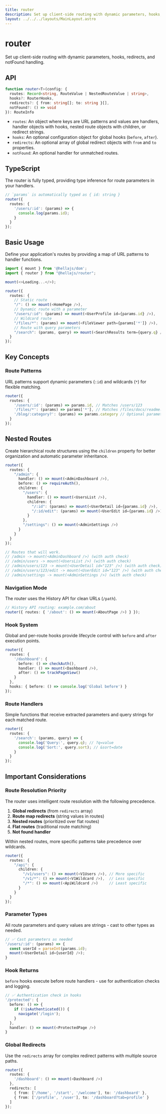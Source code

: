 ```yaml
---
title: router
description: Set up client-side routing with dynamic parameters, hooks, redirects, and notFound handling.
layout: ../../../layouts/MainLayout.astro
---
```


# router

Set up client-side routing with dynamic parameters, hooks, redirects, and notFound handling.

## API

```typescript
function router<T>(config: {
  routes: Record<string, RouteValue | NestedRouteValue | string>,
  hooks?: RouterHooks,
  redirects?: { from: string[]; to: string }[],
  notFound?: () => void
}): RouteInfo
```
- `routes`: An object where keys are URL patterns and values are handlers, handler objects with hooks, nested route objects with children, or redirect strings.
- `hooks`: An optional configuration object for global hooks (`before`, `after`).
- `redirects`: An optional array of global redirect objects with `from` and `to` properties.
- `notFound`: An optional handler for unmatched routes.

## TypeScript

The router is fully typed, providing type inference for route parameters in your handlers.

```typescript
// `params` is automatically typed as { id: string }
router({
  routes: {
    '/users/:id': (params) => {
      console.log(params.id);
    }
  }
});
```

## Basic Usage

Define your application's routes by providing a map of URL patterns to handler functions.

```typescript
import { mount } from '@hellajs/dom';
import { router } from "@hellajs/router";

mount(<>Loading...</>);

router({
  routes: {
    // Static route
    "/": () => mount(<HomePage />),
    // Dynamic route with a parameter
    "/users/:id": (params) => mount(<UserProfile id={params.id} />),
    // Wildcard route
    "/files/*": (params) => mount(<FileViewer path={params['*']} />),
    // Route with query parameters
    "/search": (params, query) => mount(<SearchResults term={query.q} />),
  }
});
```

## Key Concepts


### Route Patterns

URL patterns support dynamic parameters (`:id`) and wildcards (`*`) for flexible matching.

```typescript
router({
  routes: {
    '/users/:id': (params) => params.id, // Matches /users/123
    '/files/*': (params) => params['*'], // Matches /files/docs/readme.txt
    '/blog/:category?': (params) => params.category // Optional parameter
  }
});
```


## Nested Routes

Create hierarchical route structures using the `children` property for better organization and automatic parameter inheritance.

```typescript
router({
  routes: {
    "/admin": {
      handler: () => mount(<AdminDashboard />),
      before: () => requireAuth(),
      children: {
        "/users": {
          handler: () => mount(<UsersList />),
          children: {
            "/:id": (params) => mount(<UserDetail id={params.id} />),
            "/:id/edit": (params) => mount(<UserEdit id={params.id} />)
          }
        },
        "/settings": () => mount(<AdminSettings />)
      }
    }
  }
});

// Routes that will work.
// /admin -> mount(<AdminDashboard />) (with auth check)
// /admin/users -> mount(<UsersList />) (with auth check)  
// /admin/users/123 -> mount(<UserDetail id="123" />) (with auth check)
// /admin/users/123/edit -> mount(<UserEdit id="123" />) (with auth check)
// /admin/settings -> mount(<AdminSettings />) (with auth check)
```

### Navigation Mode

The router uses the History API for clean URLs (`/path`).

```typescript
// History API routing: example.com/about  
router({ routes: { '/about': () => mount(<AboutPage />) } });
```

### Hook System

Global and per-route hooks provide lifecycle control with `before` and `after` execution points.

```typescript
router({
  routes: {
    '/dashboard': {
      before: () => checkAuth(),
      handler: () => mount(<Dashboard />),
      after: () => trackPageView()
    }
  },
  hooks: { before: () => console.log('Global before') }
});
```

### Route Handlers

Simple functions that receive extracted parameters and query strings for each matched route.

```typescript
router({
  routes: {
    '/search': (params, query) => {
      console.log('Query:', query.q); // ?q=value
      console.log('Sort:', query.sort); // &sort=date
    }
  }
});
```

## Important Considerations

### Route Resolution Priority

The router uses intelligent route resolution with the following precedence.

1. **Global redirects** (from `redirects` array)
2. **Route map redirects** (string values in routes)
3. **Nested routes** (prioritized over flat routes)
4. **Flat routes** (traditional route matching)
5. **Not found handler**

Within nested routes, more specific patterns take precedence over wildcards.

```typescript
router({
  routes: {
    "/api": {
      children: {
        "/v1/users": () => mount(<V1Users />), // More specific
        "/v1/*": () => mount(<V1Wildcard />),  // Less specific
        "/*": () => mount(<ApiWildcard />)     // Least specific
      }
    }
  }
});
```

### Parameter Types

All route parameters and query values are strings - cast to other types as needed.

```typescript
// ✅ Cast parameters as needed
'/users/:id': (params) => {
  const userId = parseInt(params.id);
  mount(<UserDetail id={userId} />);
}
```

### Hook Returns

`before` hooks execute before route handlers - use for authentication checks and logging.

```typescript
// ✅ Authentication check in hooks
'/protected': {
  before: () => {
    if (!isAuthenticated()) {
      navigate('/login');
    }
  },
  handler: () => mount(<ProtectedPage />)
}
```

### Global Redirects

Use the `redirects` array for complex redirect patterns with multiple source paths.

```typescript
router({
  routes: {
    '/dashboard': () => mount(<Dashboard />)
  },
  redirects: [
    { from: ['/home', '/start', '/welcome'], to: '/dashboard' },
    { from: ['/profile', '/user'], to: '/dashboard?tab=profile' }
  ]
});
```

